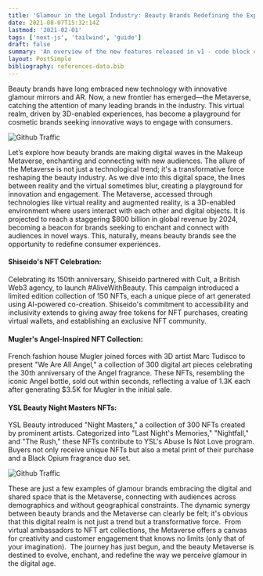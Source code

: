 ```yaml
---
title: 'Glamour in the Legal Industry: Beauty Brands Redefining the Experience'
date: 2021-08-07T15:32:14Z
lastmod: '2021-02-01'
tags: ['next-js', 'tailwind', 'guide']
draft: false
summary: 'An overview of the new features released in v1 - code block copy, multiple authors, frontmatter layout and more'
layout: PostSimple
bibliography: references-data.bib
---
```


Beauty brands have long embraced new technology with innovative glamour mirrors and AR.  Now, a new frontier has emerged—the Metaverse, catching the attention of many leading brands in the industry. This virtual realm, driven by 3D-enabled experiences, has become a playground for cosmetic brands seeking innovative ways to engage with consumers.

![Github Traffic](/static/images/github-traffic.png)

Let’s explore how beauty brands are making digital waves in the Makeup Metaverse, enchanting and connecting with new audiences. The allure of the Metaverse is not just a technological trend; it's a transformative force reshaping the beauty industry. As we dive into this digital space, the lines between reality and the virtual sometimes blur, creating a playground for innovation and engagement.  The Metaverse, accessed through technologies like virtual reality and augmented reality, is a 3D-enabled environment where users interact with each other and digital objects. It is projected to reach a staggering $800 billion in global revenue by 2024, becoming a beacon for brands seeking to enchant and connect with audiences in novel ways. This, naturally, means beauty brands see the opportunity to redefine consumer experiences.

#### Shiseido's NFT Celebration:

Celebrating its 150th anniversary, Shiseido partnered with Cult, a British Web3 agency, to launch #AliveWithBeauty. This campaign introduced a limited edition collection of 150 NFTs, each a unique piece of art generated using AI-powered co-creation. Shiseido's commitment to accessibility and inclusivity extends to giving away free tokens for NFT purchases, creating virtual wallets, and establishing an exclusive NFT community. 

#### Mugler's Angel-Inspired NFT Collection:

French fashion house Mugler joined forces with 3D artist Marc Tudisco to present "We Are All Angel," a collection of 300 digital art pieces celebrating the 30th anniversary of the Angel fragrance. These NFTs, resembling the iconic Angel bottle, sold out within seconds, reflecting a value of 1.3K each after generating $3.5K for Mugler in the initial sale. ‍ 

#### YSL Beauty Night Masters NFTs:

YSL Beauty introduced "Night Masters," a collection of 300 NFTs created by prominent artists. Categorized into "Last Night's Memories," "Nightfall," and "The Rush," these NFTs contribute to YSL's Abuse Is Not Love program. Buyers not only receive unique NFTs but also a metal print of their purchase and a Black Opium fragrance duo set.

![Github Traffic](/static/images/github-traffic.png)

‍These are just a few examples of glamour brands embracing the digital and shared space that is the Metaverse, connecting with audiences across demographics and without geographical constraints. The dynamic synergy between beauty brands and the Metaverse can clearly be felt; it's obvious that this digital realm is not just a trend but a transformative force. 
From virtual ambassadors to NFT art collections, the Metaverse offers a canvas for creativity and customer engagement that knows no limits (only that of your imagination). 
The journey has just begun, and the beauty Metaverse is destined to evolve, enchant, and redefine the way we perceive glamour in the digital age.